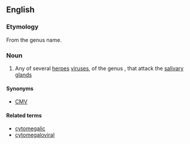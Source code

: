 {{also|Cytomegalovirus}}
==English==
{{rfi|en}}

===Etymology===
From the genus name.

===Noun===
{{wikipedia}}
{{wikispecies}}
{{en-noun|es}}

# Any of several [[herpes]] [[virus]]es, of the genus {{taxlink|Cytomegalovirus|genus|noshow=1}}, that attack the [[salivary gland]]s

====Synonyms====
* {{sense|several herpes viruses}} [[CMV]]

====Related terms====
* [[cytomegalic]]
* [[cytomegaloviral]]
